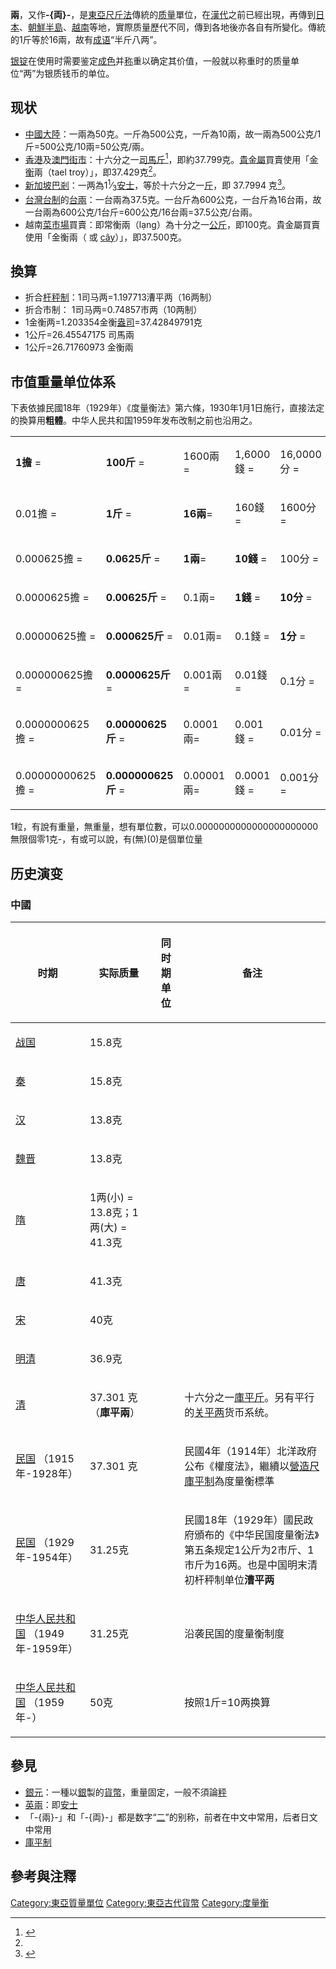 {{About|传统质量单位|数字“2”|2|传统货币|银两|市兩|市制}}

'''兩'''，又作'''-{両}-'''，是[[東亞|東亞]][[尺斤法|尺斤法]]傳統的[[质量|质量]]單位，在[[漢代|漢代]]之前已經出現，再傳到[[日本|日本]]、[[朝鮮半島|朝鮮半島]]、[[越南|越南]]等地，實際质量歷代不同，傳到各地後亦各自有所變化。傳統的1斤等於16兩，故有[[成语|成语]]“半斤八两”。

[[银锭|银锭]]在使用时需要鉴定[[成色|成色]]并[[称|称]]重以确定其价值，一般就以称重时的质量单位“两”为银质钱币的单位。

== 现状 ==
* [[中國大陸|中國大陸]]：一兩為50克。一斤為500公克，一斤為10兩，故一兩為500公克/1斤=500公克/10兩=50公克/兩。
* [[香港|香港]]及[[澳門|澳門]][[街市|街市]]：十六分之一[[斤#香港及澳門|司馬斤]]<ref name="hko">{{cite web |title = 度量衡條例 |work = 電子版香港法例 |url = https://www.elegislation.gov.hk/hk/cap68!zh-Hant-hk |access-date = 2017-03-18 |archive-date = 2021-05-18 |archive-url = https://web.archive.org/web/20210518014326/https://www.elegislation.gov.hk/hk/cap68%21zh-Hant-hk }}</ref>，即約37.799克。[[貴金屬|貴金屬]]買賣使用「[[金衡|金衡]]兩（tael troy）」，即37.429克<ref name="hko"/>。
* [[新加坡|新加坡]][[巴剎|巴剎]]：一两為1<sup>1</sup>⁄<sub>3</sub>[[安士|安士]]，等於十六分之一[[斤|斤]]，即 37.7994 克<ref name = "sg_law">{{cite web |title = Weights and Measures Act (CHAPTER 349) Third Schedule |work = Singapore Statues |url = https://sso.agc.gov.sg/Act/WMA1975 |accessdate = 2020-08-28 |archive-date = 2020-12-06 |archive-url = https://web.archive.org/web/20201206000418/https://sso.agc.gov.sg/Act/WMA1975 |dead-url = no }}</ref>。
* [[台灣|台灣]][[台制|台制]]的[[台兩|台兩]]：一台兩為37.5克。一台斤為600公克，一台斤為16台兩，故一台兩為600公克/1台斤=600公克/16台兩=37.5公克/台兩。
* 越南[[菜市場|菜市場]]買賣：即常衡兩（lạng）為十分之一[[公斤|公斤]]，即100克。貴金屬買賣使用「金衡兩（{{link-vi|lượng|lượng}} 或 [[维管植物|cây]]）」，即37.500克。

==換算==
*折合[[杆秤制|杆秤制]]：1司马两=1.197713漕平两（16两制） 
*折合市制： 1司马两=0.74857市两（10两制）
*1金衡两=1.203354金衡[[盎司|盎司]]=37.42849791克 
*1公斤=26.45547175 司馬兩
*1公斤=26.71760973 金衡兩

==市值重量单位体系==
下表依據民國18年（1929年）《度量衡法》第六條，1930年1月1日施行，直接法定的換算用'''粗體'''。中华人民共和国1959年发布改制之前也沿用之。
{| style="text-align:right;"
| '''1擔''' = || '''100斤''' = || 1600兩= || 1,6000錢 = || 16,0000分 = || 160,0000釐 = || 1600,0000毫 = || 1,6000,0000絲 = || 5,0000克
|-
| 0.01擔 = || '''1斤''' = || '''16兩'''= || 160錢 = || 1600分 = || 1,6000釐 = || 16,0000毫 = || 160,0000絲 = || 500克
|-
| 0.000625擔 = || '''0.0625斤''' = || '''1兩'''= || '''10錢''' = || 100分 = || 1000釐 = || 10,000毫 = || 10,0000絲 = || 31.25克
|-
| 0.0000625擔 = || '''0.00625斤''' = || 0.1兩= || '''1錢''' = || '''10分''' = || 100釐 = || 1000毫 = || 10000絲 = || 3.125克
|-
| 0.00000625擔 = || '''0.000625斤''' = || 0.01兩= || 0.1錢 = || '''1分''' = || '''10釐''' = || 100毫 = || 1000絲 = || 0.3125克
|-
| 0.000000625擔 = || '''0.0000625斤''' = || 0.001兩= || 0.01錢 = || 0.1分 = || '''1釐''' = || '''10毫''' = || 100絲 = || 0.03125克
|-
| 0.0000000625擔 = || '''0.00000625斤''' = || 0.0001兩= || 0.001錢 = || 0.01分 = || 0.1釐 = || '''1毫''' = || '''10絲''' = || 0.003125克
|-
| 0.00000000625擔 = || '''0.000000625斤''' = || 0.00001兩= || 0.0001錢 = || 0.001分 = || 0.01釐 = || 0.1毫 = || '''1絲''' = || 0.0003125克
|}1粒，有說有重量，無重量，想有單位數，可以0.0000000000000000000000無限個零1克-，有或可以說，有(無)(0)是個單位量

== 历史演变 ==
===中國===
{| class="wikitable"
|-
! 时期 !! 实际质量 !! 同时期单位 !! 备注
|-
| [[战国|战国]] || 15.8克 ||  || 
|-
| [[秦|秦]] || 15.8克 ||  || 
|-
| [[汉|汉]] || 13.8克 ||  || 
|-
| [[魏晋|魏晋]] || 13.8克 ||  || 
|-
| [[隋|隋]] || 1两(小) = 13.8克；1两(大) = 41.3克 ||  || 
|-
| [[唐|唐]] || 41.3克 ||  || 
|-
| [[宋|宋]] || 40克 ||  || 
|-
| [[明|明]][[清|清]] || 36.9克 ||  || 
|-
| [[清|清]] || 37.301 克（'''庫平兩'''）  ||  || 十六分之一[[庫平斤|庫平斤]]。另有平行的[[关平两|关平两]]货币系统。
|-
| [[中華民國|民国]] （1915年-1928年）|| 37.301 克 ||  ||民國4年（1914年）北洋政府公布《權度法》，繼續以[[營造尺庫平制|營造尺庫平制]]為度量衡標準
|-
| [[中華民國|民国]] （1929年-1954年）|| 31.25克 ||  ||民國18年（1929年）國民政府頒布的《中华民国度量衡法》第五条规定1公斤为2市斤、1市斤为16两。也是中国明末清初杆秤制单位'''漕平两'''
|-
| [[中华人民共和国|中华人民共和国]] （1949年-1959年） || 31.25克 ||  || 沿袭民国的度量衡制度
|-
| [[中华人民共和国|中华人民共和国]] （1959年-） || 50克 ||  || 按照1斤=10两换算
|}

== 參見 ==
* [[銀元|銀元]]：一種以[[銀|銀]]製的[[貨幣|貨幣]]，重量固定，一般不須論[[秤|秤]]
* [[英兩|英兩]]：即[[安士|安士]]
* 「-{兩}-」和「-{両}-」都是数字“[[二|二]]”的别称，前者在中文中常用，后者日文中常用
* [[庫平制|庫平制]]

== 參考與注釋 ==
{{reflist}}

{{質量單位}}
{{先秦貨幣}}
{{清代貨幣}}

[[Category:東亞質量單位|Category:東亞質量單位]]
[[Category:東亞古代貨幣|Category:東亞古代貨幣]]
[[Category:度量衡|Category:度量衡]]